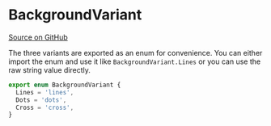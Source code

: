 # BackgroundVariant

[Source on GitHub](https://github.com/wbkd/react-flow/blob/bacaa99c73b347856f63c5d495f5a0829be1e431/packages/background/src/types.ts/#L3)

The three variants are exported as an enum for convenience. You can either import
the enum and use it like `BackgroundVariant.Lines` or you can use the raw string
value directly.

```ts
export enum BackgroundVariant {
  Lines = 'lines',
  Dots = 'dots',
  Cross = 'cross',
}
```
